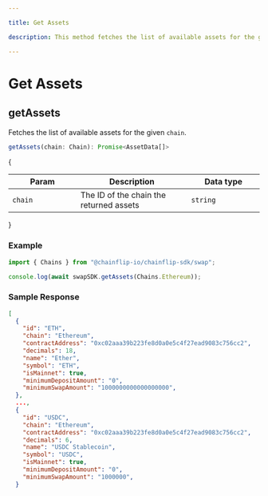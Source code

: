 ```yaml
---

title: Get Assets

description: This method fetches the list of available assets for the given chain.

---
```


# Get Assets

## getAssets

Fetches the list of available assets for the given `chain`.

```javascript
getAssets(chain: Chain): Promise<AssetData[]>
```

{<table><thead><tr><th width="223">Param</th><th width="372">Description</th><th width="244.33333333333331">Data type</th></tr></thead><tbody><tr><td><code>chain</code></td><td>The ID of the chain the returned assets</td><td><code>string</code></td></tr></tbody></table>}

### Example

```javascript
import { Chains } from "@chainflip-io/chainflip-sdk/swap";

console.log(await swapSDK.getAssets(Chains.Ethereum));
```

### Sample Response

```json
[
  {
    "id": "ETH",
    "chain": "Ethereum",
    "contractAddress": "0xc02aaa39b223fe8d0a0e5c4f27ead9083c756cc2",
    "decimals": 18,
    "name": "Ether",
    "symbol": "ETH",
    "isMainnet": true,
    "minimumDepositAmount": "0",
    "minimumSwapAmount": "1000000000000000000",
  },
  ...,
  {
    "id": "USDC",
    "chain": "Ethereum",
    "contractAddress": "0xc02aaa39b223fe8d0a0e5c4f27ead9083c756cc2",
    "decimals": 6,
    "name": "USDC Stablecoin",
    "symbol": "USDC",
    "isMainnet": true,
    "minimumDepositAmount": "0",
    "minimumSwapAmount": "1000000",
  }
```
